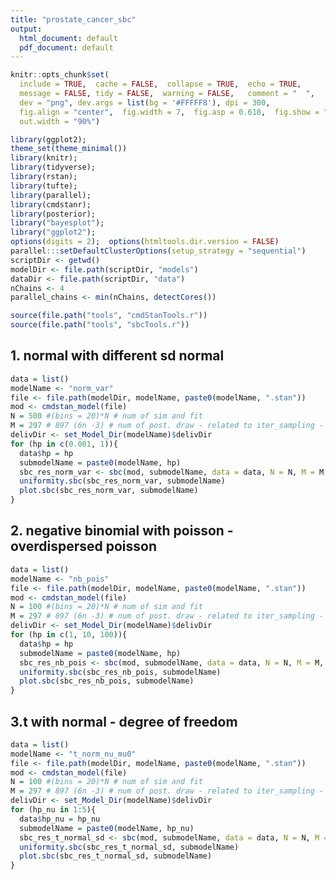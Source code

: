 ---
title: "prostate_cancer_sbc"
output:
  html_document: default
  pdf_document: default
---

```{r echo=FALSE, message=FALSE, warning=FALSE}
knitr::opts_chunk$set(
  include = TRUE,  cache = FALSE,  collapse = TRUE,  echo = TRUE,
  message = FALSE, tidy = FALSE,  warning = FALSE,   comment = "  ",
  dev = "png", dev.args = list(bg = '#FFFFF8'), dpi = 300,
  fig.align = "center",  fig.width = 7,  fig.asp = 0.618,  fig.show = "hold",
  out.width = "90%")
```


```{r}
library(ggplot2);
theme_set(theme_minimal())
library(knitr); 
library(tidyverse);
library(rstan);
library(tufte);
library(parallel);
library(cmdstanr);
library(posterior);
library("bayesplot");
library("ggplot2");
options(digits = 2);  options(htmltools.dir.version = FALSE)
parallel:::setDefaultClusterOptions(setup_strategy = "sequential")
scriptDir <- getwd()
modelDir <- file.path(scriptDir, "models")
dataDir <- file.path(scriptDir, "data")
nChains <- 4
parallel_chains <- min(nChains, detectCores())

source(file.path("tools", "cmdStanTools.r"))
source(file.path("tools", "sbcTools.r"))
```


## 1. normal with different sd normal
```{r}
data = list()
modelName <- "norm_var"
file <- file.path(modelDir, modelName, paste0(modelName, ".stan"))
mod <- cmdstan_model(file)
N = 500 #(bins = 20)*N # num of sim and fit
M = 297 # 897 (6n -3) # num of post. draw - related to iter_sampling - not used currently
delivDir <- set_Model_Dir(modelName)$delivDir
for (hp in c(0.001, 1)){
  data$hp = hp
  submodelName = paste0(modelName, hp)
  sbc_res_norm_var <- sbc(mod, submodelName, data = data, N = N, M = M, save_progress = delivDir)
  uniformity.sbc(sbc_res_norm_var, submodelName)
  plot.sbc(sbc_res_norm_var, submodelName)
}
```

## 2. negative binomial with poisson - overdispersed poisson
```{r}
data = list()
modelName <- "nb_pois"
file <- file.path(modelDir, modelName, paste0(modelName, ".stan"))
mod <- cmdstan_model(file)
N = 100 #(bins = 20)*N # num of sim and fit
M = 297 # 897 (6n -3) # num of post. draw - related to iter_sampling - not used currently
delivDir <- set_Model_Dir(modelName)$delivDir
for (hp in c(1, 10, 100)){
  data$hp = hp
  submodelName = paste0(modelName, hp)
  sbc_res_nb_pois <- sbc(mod, submodelName, data = data, N = N, M = M, save_progress = delivDir)
  uniformity.sbc(sbc_res_nb_pois, submodelName)
  plot.sbc(sbc_res_nb_pois, submodelName)
}
```

## 3.t with normal - degree of freedom
```{r}
data = list()
modelName <- "t_norm_nu_mu0"
file <- file.path(modelDir, modelName, paste0(modelName, ".stan"))
mod <- cmdstan_model(file)
N = 100 #(bins = 20)*N # num of sim and fit
M = 297 # 897 (6n -3) # num of post. draw - related to iter_sampling - not used currently
delivDir <- set_Model_Dir(modelName)$delivDir
for (hp_nu in 1:5){
  data$hp_nu = hp_nu
  submodelName = paste0(modelName, hp_nu)
  sbc_res_t_normal_sd <- sbc(mod, submodelName, data = data, N = N, M = M, save_progress = delivDir)
  uniformity.sbc(sbc_res_t_normal_sd, submodelName)
  plot.sbc(sbc_res_t_normal_sd, submodelName)
}
```

